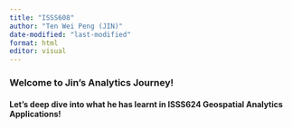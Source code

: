 ```yaml
---
title: "ISSS608"
author: "Ten Wei Peng (JIN)"
date-modified: "last-modified"
format: html
editor: visual
---
```


::: introduction
### Welcome to **Jin**'s Analytics Journey!

#### Let's deep dive into what he has learnt in ISSS624 Geospatial Analytics Applications!
:::
